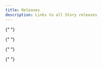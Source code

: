```yaml
---
title: Releases
description: Links to all Story releases
---
```


<CardGroup cols={1}>
  <Card
    title="SDK"
    href="https://github.com/storyprotocol/sdk/releases"
    icon="github"
    arrow={true}
  />

{" "}
<Card
  title="Deployed Smart Contract Addresses"
  href="/developers/deployed-smart-contracts"
  icon="file-contract"
/>

{" "}
<Card
  title="Protocol Core"
  href="https://github.com/storyprotocol/protocol-core-v1/releases"
  icon="github"
  arrow={true}
/>

{" "}
<Card
  title="Protocol Periphery"
  href="https://github.com/storyprotocol/protocol-periphery-v1/releases"
  icon="github"
  arrow={true}
/>

{" "}
<Card
  title="Story - Consensus Implementation"
  href="https://github.com/piplabs/story/releases"
  icon="github"
  arrow={true}
/>

  <Card
    title="Story Geth - Execution Layer Implementation"
    href="https://github.com/piplabs/story-geth/releases"
    icon="github"
    arrow={true}
  />
</CardGroup>
